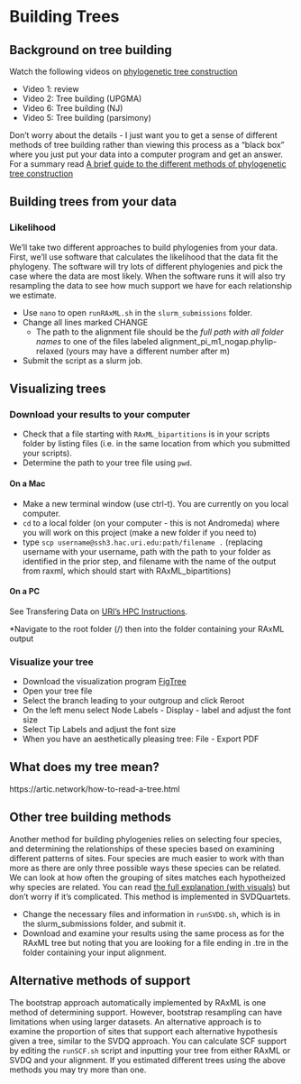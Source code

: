 # Building Trees

## Background on tree building

Watch the following videos on [phylogenetic tree construction](https://www.youtube.com/playlist?list=PLZv47g5zgNKVcBDLTZzA6VT5bSHYr5KGj)

- Video 1: review
- Video 2: Tree building (UPGMA)
- Video 6: Tree building (NJ)
- Video 5: Tree building (parsimony)

Don't worry about the details - I just want you to get a sense of different methods of tree building rather than viewing this process as a "black box" where you just put your data into a computer program and get an answer. For a summary read
[A brief guide to the different methods of phylogenetic tree construction](https://zageno.com/l/guide-to-different-methods-of-phylogenetic-tree-construction)

## Building trees from your data

### Likelihood

We'll take two different approaches to build phylogenies from your data.
First, we'll use software that calculates the likelihood that the data fit the phylogeny.
The software will try lots of different phylogenies and pick the case where the data are most likely.
When the software runs it will also try resampling the data to see how much support we have for each relationship we estimate.

* Use `nano` to open `runRAxML.sh` in the `slurm_submissions` folder.
* Change all lines marked CHANGE
  - The path to the alignment file should be the *full path with all folder names* to one of the files labeled alignment_pi_m1_nogap.phylip-relaxed (yours may have a different number after m)
* Submit the script as a slurm job.

## Visualizing trees

### Download your results to your computer

* Check that a file starting with `RAxML_bipartitions` is in your scripts folder by listing files (i.e. in the same location from which you submitted your scripts).
* Determine the path to your tree file using `pwd`.

#### On a Mac

* Make a new terminal window (use ctrl-t). You are currently on you local computer. 
* `cd` to a local folder (on your computer - this is not Andromeda) where you will work on this project (make a new folder if you need to)
* type `scp username@ssh3.hac.uri.edu:path/filename .` (replacing username with your username, path with the path to your folder as identified in the prior step, and filename with the name of the output from raxml, which should start with RAxML_bipartitions)

#### On a PC

See Transfering Data on [URI's HPC Instructions](https://its.uri.edu/research-computing/using-andromeda/#transfer). 

*Navigate to the root folder (/) then into the folder containing your RAxML output

### Visualize your tree

* Download the visualization program [FigTree](http://tree.bio.ed.ac.uk/software/figtree/)
* Open your tree file
* Select the branch leading to your outgroup and click Reroot
* On the left menu select Node Labels - Display - label and adjust the font size
* Select Tip Labels and adjust the font size
* When you have an aesthetically pleasing tree: File - Export PDF

## What does my tree mean?

https://artic.network/how-to-read-a-tree.html

## Other tree building methods

Another method for building phylogenies relies on selecting four species,
and determining the relationships of these species based on examining
different patterns of sites.
Four species are much easier to work with than more as there are only three possible ways these species can be related.
We can look at how often the grouping of sites matches each hypotheized why species are related.
You can read [the full explanation (with visuals)](https://www.asc.ohio-state.edu/kubatko.2//SpeciesTreesLab1_2019_Annotated.pdf) but don't worry if it's complicated.
This method is implemented in SVDQuartets.

* Change the necessary files and information in `runSVDQ.sh`, which is in the slurm_submissions folder, and submit it.
* Download and examine your results using the same process as for the RAxML tree but noting that you are looking for a file ending in .tre in the folder containing your input alignment.

## Alternative methods of support

The bootstrap approach automatically implemented by RAxML is one method of determining support. 
However, bootstrap resampling can have limitations when using larger datasets.
An alternative approach is to examine the proportion of sites that support each alternative hypothesis given a tree,
similar to the SVDQ approach. 
You can calculate SCF support by editing the `runSCF.sh` script and inputting your tree from either RAxML or SVDQ and your alignment.
If you estimated different trees using the above methods you may try more than one.


